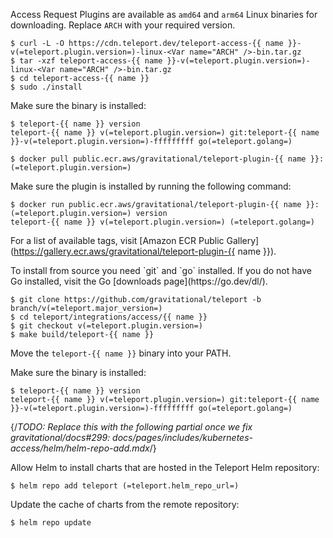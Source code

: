 <Tabs>
<TabItem label="Download">

Access Request Plugins are available as `amd64` and `arm64` Linux binaries for downloading.
Replace `ARCH` with your required version.

```code
$ curl -L -O https://cdn.teleport.dev/teleport-access-{{ name }}-v(=teleport.plugin.version=)-linux-<Var name="ARCH" />-bin.tar.gz
$ tar -xzf teleport-access-{{ name }}-v(=teleport.plugin.version=)-linux-<Var name="ARCH" />-bin.tar.gz
$ cd teleport-access-{{ name }}
$ sudo ./install
```

Make sure the binary is installed:

```code
$ teleport-{{ name }} version
teleport-{{ name }} v(=teleport.plugin.version=) git:teleport-{{ name }}-v(=teleport.plugin.version=)-fffffffff go(=teleport.golang=)
```

</TabItem>
<TabItem label="Docker Image">

```code
$ docker pull public.ecr.aws/gravitational/teleport-plugin-{{ name }}:(=teleport.plugin.version=)
```

Make sure the plugin is installed by running the following command:

```code
$ docker run public.ecr.aws/gravitational/teleport-plugin-{{ name }}:(=teleport.plugin.version=) version
teleport-{{ name }} v(=teleport.plugin.version=) (=teleport.golang=)
```

For a list of available tags, visit [Amazon ECR Public Gallery](https://gallery.ecr.aws/gravitational/teleport-plugin-{{ name }}).

</TabItem>
<TabItem label="From Source">
To install from source you need `git` and `go` installed. If you do not have Go
installed, visit the Go [downloads page](https://go.dev/dl/).

```code
$ git clone https://github.com/gravitational/teleport -b branch/v(=teleport.major_version=)
$ cd teleport/integrations/access/{{ name }}
$ git checkout v(=teleport.plugin.version=)
$ make build/teleport-{{ name }}
```

Move the `teleport-{{ name }}` binary into your PATH.

Make sure the binary is installed:

```code
$ teleport-{{ name }} version
teleport-{{ name }} v(=teleport.plugin.version=) git:teleport-{{ name }}-v(=teleport.plugin.version=)-fffffffff go(=teleport.golang=)
```

</TabItem>
<TabItem label="Helm Chart">

{/*TODO: Replace this with the following partial once we fix
gravitational/docs#299:
docs/pages/includes/kubernetes-access/helm/helm-repo-add.mdx*/}

Allow Helm to install charts that are hosted in the Teleport Helm repository:

```code
$ helm repo add teleport (=teleport.helm_repo_url=)
```

Update the cache of charts from the remote repository:

```code
$ helm repo update
```

</TabItem>
</Tabs>
